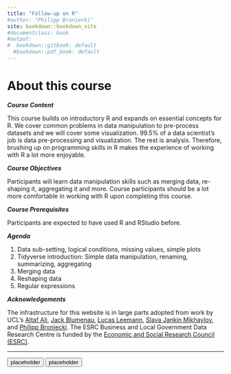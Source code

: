 ```yaml
---
title: "Follow-up on R"
#author: "Philipp Broniecki"
site: bookdown::bookdown_site
#documentclass: book
#output:
#  bookdown::gitbook: default
  #bookdown::pdf_book: default
---
```


# About this course {-}

***Course Content***

This course builds on introductory R and expands on essential concepts for R. We cover common problems in data manipulation to pre-process datasets and we will cover some visualization. $99.5\%$ of a data scientist's job is data pre-processing and visualization. The rest is analysis. Therefore, brushing up on programming skills in R makes the experience of working with R a lot more enjoyable.

***Course Objectives***

Participants will learn data manipulation skills such as merging data, re-shaping it, aggregating it and more. Course participants should be a lot more comfortable in working with R upon completing this course.


***Course Prerequisites***

Participants are expected to have used R and RStudio before.

***Agenda***

1. Data sub-setting, logical conditions, missing values, simple plots
2. Tidyverse introduction: Simple data manipulation, renaming, summarizing, aggregating
3. Merging data
4. Reshaping data
5. Regular expressions

***Acknowledgements***

The infrastructure for this website is in large parts adopted from work by UCL's [Altaf Ali](https://iris.ucl.ac.uk/iris/browse/profile?upi=ALIAX58), [Jack Blumenau](https://www.jackblumenau.com/), [Lucas Leemann](https://lucasleemann.ch), [Slava Jankin Mikhaylov](https://sjankin.com/), and [Philipp Broniecki](https://philippbroniecki.com). The ESRC Business and Local Government Data Research Centre is funded by the [Economic and Social Research Council (ESRC)](https://esrc.ukri.org).

----

<div class="container btn-container">
<button type = "button" class = "btn btn-lg btn-primary" onclick="window.open('https://github.com/esrc-blg/ml101/raw/master/data/data.zip');">placeholder</button>
<button type = "button" class = "btn btn-lg btn-primary" onclick="window.open('https://github.com/esrc-blg/ml101/raw/master/slides/slides.pdf');">placeholder</button>
</div>